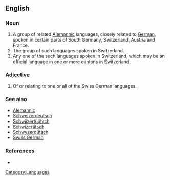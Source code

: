 ==English==
===Noun===
{{en-noun|sg=[[Swiss]] [[German]]}}

# A group of related [[Alemannic]] languages, closely related to [[German]], spoken in certain parts of South Germany, Switzerland, Austria and France.  
# The group of such languages spoken in Switzerland. 
# Any one of the such languages spoken in Switzerland, which may be an official language in one or more cantons in Switzerland.

===Adjective===
{{en-adj}}

# Of or relating to one or all of the Swiss German languages.

===See also===
{{pedialite|Swiss German}}
*[[Alemannic]]
*[[Schweizerdeutsch]]
*[[Schwiizertüütsch]]
*[[Schwizertitsch]]
*[[Schwyzerdütsch]]
*[[Swiss German]]

===References===
*{{ethnologue|code=gsw}}


[[Category:Languages]]